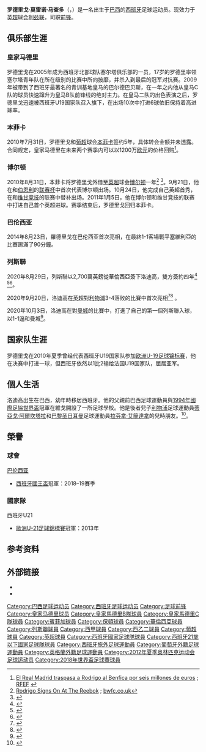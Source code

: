 {{noteta
|G1=足球
|G2=UEFA
|G3=西甲
|G4=英超
|T=zh-hans:罗德里戈·莫雷诺·马查多;zh-hk:洛迪高·摩蘭奴·馬查度;zh-tw:羅德里戈·莫雷諾·馬查多;
|1=zh-hans:罗德里戈;zh-hk:洛迪高;zh-tw:羅德里戈;
|2=zh-hans:莫雷诺;zh-hk:摩蘭奴;zh-tw:莫雷諾;
|3=zh-cn:蒂亚戈; zh-hk:泰亞高·艾簡達拿; zh-tw:蒂亞戈·阿爾坎塔拉;
}}
{{Portuguese name|莫雷诺|马查多}}
{{Football player infobox
|          playername = 罗德里戈 <br> Rodrigo
|image = Rodrigo 2018 2.jpg
|fullname = Rodrigo Moreno Machado
|birth_date = {{birth date and age|1991|3|6|df=y}}
|birth_place = {{BRA}}[[里约热内卢|里约热内卢]]
|height = {{height|m=1.80}}
|currentclub = [[利兹联足球俱乐部|利兹联]]
|clubnumber = 19
|            position = [[前锋_(足球)|前锋]]
|youthyears1 = 2002 | youthclubs1 = [[法林明高競賽會|法林明高]]
|youthyears2 = 2003–2005 | youthclubs2 = Ureca
|youthyears3 = 2005–2009 | youthclubs3 = [[维戈塞尔塔足球俱乐部|维戈塞尔塔]]
|youthyears4 = 2009 | youthclubs4 = [[皇家马德里足球俱乐部|皇家马德里]]
|years1 = 2009 | clubs1 = [[皇家马德里足球俱乐部|皇家马德里C]] | caps1 = 4 | goals1 = 1
|years2 = 2009–2010 | clubs2 = [[皇家马德里足球俱乐部|皇家马德里B]] | caps2 = 18 | goals2 = 5
|years3 = 2010–2015 | clubs3 = [[本菲卡足球俱乐部|本菲卡]] | caps3 = 68 | goals3 = 27
|years4 = 2010–2011 | clubs4 = → [[博尔顿足球俱乐部|博尔顿]] | caps4 = 17 | goals4 = 1
|years5 = 2014–2015 | clubs5 = → [[巴伦西亚足球俱乐部|巴伦西亚]] | caps5 = 31 | goals5 = 3
|years6 = 2015–2020 | clubs6 = [[巴伦西亚足球俱乐部|巴伦西亚]] | caps6 = 98 | goals6 = 30
|years7 = 2020– | clubs7 = [[利兹联足球俱乐部|利兹联]] | caps7 = 24 | goals7 = 6
|nationalyears1 = 2009–2010 | nationalteam1 = 西班牙U19 | nationalcaps1 = 11 | nationalgoals1 = 6
|nationalyears2 = 2011      | nationalteam2 = 西班牙U20 | nationalcaps2 = 6  | nationalgoals2 = 3
|nationalyears3 = 2011–2013 | nationalteam3 = [[西班牙21歲以下國家足球隊|西班牙U21]] | nationalcaps3 = 16 | nationalgoals3 = 15
|nationalyears4 = 2012      | nationalteam4 = 西班牙U23 | nationalcaps4 = 4  | nationalgoals4 = 0
|nationalyears5 = 2014–     | nationalteam5 = [[西班牙國家足球隊|西班牙]]              | nationalcaps5 = 25  | nationalgoals5 = 8
|            pcupdate = 2021年5月15日
|            ntupdate = 2020年10月13日
}}

'''罗德里戈·莫雷诺·马查多'''（{{lang-pt|'''Rodrigo Moreno Machado'''}}，{{bd|1991年|3月6日|catIdx=M}}）是一名出生于[[巴西|巴西]]的[[西班牙|西班牙]]足球运动员。现效力于[[英超|英超]]球会[[利兹联足球俱乐部|利兹联]]，司职[[前锋_(足球)|前锋]]。

==俱乐部生涯==
===皇家马德里===
罗德里戈在2005年成为西班牙北部球队塞尔塔俱乐部的一员，17岁的罗德里率领塞尔塔青年队在所在级别的比赛中所向披靡，并杀入到最后的冠军对抗赛。2009年被带到了西班牙最著名的青训基地皇马的巴尔德巴贝斯，在一年之内他从皇马C队的球员快速蹿升为皇马B队前锋线的绝对主力。在皇马二队的出色表演之后，罗德里戈迅速被西班牙U19国家队召入旗下，在出场10次中打进6球依旧保持着高进球率。

===本菲卡===
2010年7月31日，罗德里戈和[[葡超|葡超]]球会[[本菲卡足球俱乐部|本菲卡]]签约5年，具体转会金额并未透露。合同规定，皇家马德里在未来两个赛季内可以以1200万[[欧元|欧元]]的价格回购<ref>[http://www.marca.com/2010/07/31/futbol/futbol_internacional/1280582429.html El Real Madrid traspasa a Rodrigo al Benfica por seis millones de euros] {{Wayback|url=http://www.marca.com/2010/07/31/futbol/futbol_internacional/1280582429.html |date=20170912102156 }}; [[Diario_Marca|RFEF]] {{es icon}}</ref>。

===博尔顿===
2010年8月31日，本菲卡将罗德里戈外借至[[英超|英超]]球会[[博尔顿足球俱乐部|博尔顿]]一年<ref>[http://www.bwfc.co.uk/page/General/0,,1004~2140482,00.html Rodrigo Signs On At The Reebok] {{webarchive|url=https://archive.is/20120630225330/http://www.bwfc.co.uk/page/General/0,,1004~2140482,00.html |date=2012-06-30 }}; [[bwfc.co.uk|bwfc.co.uk]]</ref> <ref>{{citeweb|url=http://news.bbc.co.uk/sport2/hi/football/teams/b/bolton_wanderers/8957937.stm|title=Bolton sign Rodrigo Moreno from Benfica on loan|date=2010-08-31|work=BBC Sport|accessdate=2010-08-31}}</ref>。9月21日，他在和[[伯恩利足球俱乐部|伯恩利]]的[[英格兰联赛杯|联赛杯]]中首次代表博尔顿出场。10月24日，他完成自己英超首秀，在和[[威根竞技足球俱乐部|维甘竞技]]的联赛中替补出场。2011年1月5日，他在博尔顿和维甘竞技的联赛中打进自己首个英超进球。赛季结束后，罗德里戈回归本菲卡。

===巴伦西亚===
2014年8月23日，羅德里戈在巴伦西亚首次亮相，在最終1-1客場戰平塞維利亞的比賽踢滿了90分鐘。

===列斯聯===
2020年8月29日，列斯聯以2,700萬英鎊從華倫西亞簽下洛迪高，雙方簽約四年<ref>{{cite web|url=https://www.valenciacf.com/en/article/en-official-statement-rodrigo-moreno-2020-08-25|title=OFFICIAL STATEMENT: Rodrigo Moreno|publisher=Valencia CF|date=25 August 2020}}</ref> <ref>{{cite news |url=https://www.skysports.com/amp/football/news/11715/12056860/rodrigo-leeds-sign-spain-international-from-valencia-for-club-record-fee |title=Rodrigo: Leeds sign Spain international from Valencia for club-record fee |work=[[Sky_Sports|Sky Sports]] |date=29 August 2020}}</ref><ref>{{cite news |url=https://www.leedsunited.com/news/team-news/26958/leeds-united-complete-rodrigo-transfer |title=LEEDS UNITED COMPLETE RODRIGO TRANSFER |work=leedsunited.com |date=29 August 2020}}</ref>。

2020年9月20日，洛迪高在[[2020年至2021年英格蘭足球超級聯賽|英超]]對[[利物浦足球俱乐部|利物浦]]3-4落败的比賽中首次亮相<ref>{{cite web|url=https://www.bbc.com/sport/football/54038549|title=Leeds United made a dramatic return to the Premier League after a 16-year absence as they produced a magnificent display only to lose to a late penalty in a thriller against champions Liverpool at Anfield.|website=BBC|date=12 September 2020|accessdate=13 September 2020}}</ref><ref>{{cite news |url=https://www.bbc.co.uk/sport/football/54134753 |title=Liverpool 4 Leeds 3 |website=BBC Sport |date=12 September 2020 |access-date=14 September 2020}}</ref> 。

2020年10月3日，洛迪高在對[[曼彻斯特城足球俱乐部|曼城]]的比賽中，打進了自己的第一個列斯聯入球，以1-1逼和曼城<ref>{{cite news|url=https://www.theguardian.com/football/2020/oct/03/leeds-manchester-city-premier-league-match-report|title=Rodrigo's first Leeds goal earns fighting draw against Manchester City||website=the guardian|date=3 October 2020|accessdate=3 October 2020}}</ref>。

==国家队生涯==
罗德里戈在2010年夏季曾经代表西班牙U19国家队参加[[欧洲U-19足球锦标赛|欧洲U-19足球锦标赛]]，他在决赛中打进一球，但西班牙依然以1比2输给法国U19国家队，屈居亚军。

==個人生活==
洛迪高出生在巴西，幼年時移居西班牙。他的父親前巴西足球運動員{{link-en|阿達貝托|Adalberto Machado}}與[[1994年國際足協世界盃|1994年國際足協世界盃]]冠軍{{link-en|馬贊尼托|Mazinho}}在維戈開設了一所足球學校。他是後者兒子[[利物浦足球會|利物浦]]足球運動員[[蒂亞戈·阿爾坎塔拉|蒂亞戈·阿爾坎塔拉]]和[[巴黎圣日耳曼足球俱乐部|巴黎圣日耳曼]]足球運動員[[拉芬拿·艾簡達拿|拉芬拿·艾簡達拿]]的兒時朋友。<ref>{{es}}{{cite web | url = https://www.elmundo.es/deportes/futbol/mundial-de-futbol/2018/06/12/5b1eac2322601dce4d8b45ad.html | title = Thiago y Rodrigo, los falsos primos 'ingleses' | trans_title = Thiago and Rodrigo, the false 'English' cousins | publisher = Marca | date =2018-06-12| accessdate = 2020-09-19}}</ref>。

== 榮譽 ==
=== 球會 ===
;{{flagicon|ESP}} [[巴伦西亚足球俱乐部|巴伦西亚]]
* [[西班牙國王盃|西班牙國王盃]]冠軍：2018–19賽季

=== 國家隊 ===
;{{flagicon|ESP}} 西班牙U21
* [[歐洲U-21足球錦標賽|歐洲U-21足球錦標賽]]冠軍：2013年

==参考资料==
{{reflist}}

== 外部链接 ==
{{commons category}}
*{{Soccerway}}
*{{Soccerbase}}

{{列斯聯球員名單}}
{{2012年奧運會男子足球西班牙參賽名單}}
{{2018年世界杯足球赛西班牙参赛名单}}

{{DEFAULTSORT:Moreno, Rodrigo}}
[[Category:巴西足球运动员|Category:巴西足球运动员]]
[[Category:西班牙足球运动员|Category:西班牙足球运动员]]
[[Category:足球前锋|Category:足球前锋]]
[[Category:皇家马德里球员|Category:皇家马德里球员]]
[[Category:皇家馬德里B隊球員|Category:皇家馬德里B隊球員]]
[[Category:皇家馬德里C隊球員|Category:皇家馬德里C隊球員]]
[[Category:賓菲加球員|Category:賓菲加球員]]
[[Category:保頓球員|Category:保頓球員]]
[[Category:華倫西亞球員|Category:華倫西亞球員]]
[[Category:列斯聯球員|Category:列斯聯球員]]
[[Category:西甲球員|Category:西甲球員]]
[[Category:西乙二球員|Category:西乙二球員]]
[[Category:葡超球員|Category:葡超球員]]
[[Category:英超球員|Category:英超球員]]
[[Category:西班牙國家足球隊球員|Category:西班牙國家足球隊球員]]
[[Category:西班牙21歲以下國家足球隊球員|Category:西班牙21歲以下國家足球隊球員]]
[[Category:西班牙旅外足球運動員|Category:西班牙旅外足球運動員]]
[[Category:葡萄牙外籍足球運動員|Category:葡萄牙外籍足球運動員]]
[[Category:英格蘭外籍足球運動員|Category:英格蘭外籍足球運動員]]
[[Category:2012年夏季奥林匹克运动会足球运动员|Category:2012年夏季奥林匹克运动会足球运动员]]
[[Category:2018年世界盃足球賽球員|Category:2018年世界盃足球賽球員]]